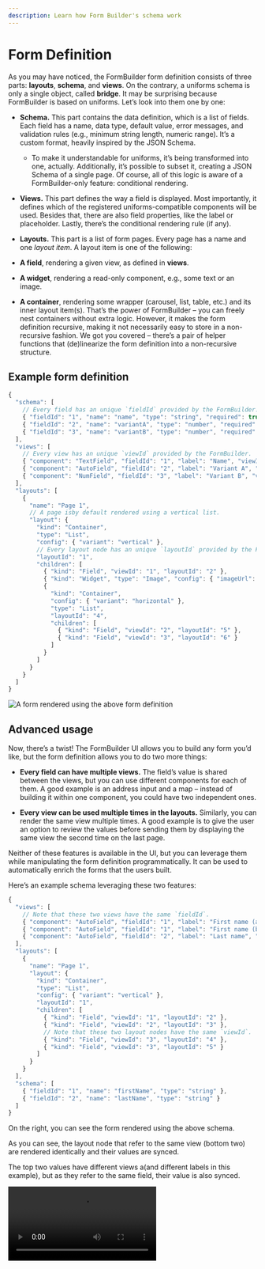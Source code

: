 ```yaml
---
description: Learn how Form Builder's schema work
---
```


# Form Definition

As you may have noticed, the FormBuilder form definition consists of three parts: **layouts**, **schema**, and **views**. On the contrary, a uniforms schema is only a single object, called **bridge**. It may be surprising because FormBuilder is based on uniforms. Let’s look into them one by one:

* **Schema.** This part contains the data definition, which is a list of fields. Each field has a name, data type, default value, error messages, and validation rules (e.g., minimum string length, numeric range). It’s a custom format, heavily inspired by the JSON Schema.

  * To make it understandable for uniforms, it’s being transformed into one, actually. Additionally, it’s possible to subset it, creating a JSON Schema of a single page. Of course, all of this logic is aware of a FormBuilder-only feature: conditional rendering.

* **Views.** This part defines the way a field is displayed. Most importantly, it defines which of the registered uniforms-compatible components will be used. Besides that, there are also field properties, like the label or placeholder. Lastly, there’s the conditional rendering rule (if any).

* **Layouts.** This part is a list of form pages. Every page has a name and one _layout item_. A layout item is one of the following:

* **A field**, rendering a given view, as defined in **views**.

* **A widget**, rendering a read-only component, e.g., some text or an image.

* **A container**, rendering some wrapper (carousel, list, table, etc.) and its inner layout item(s). That’s the power of FormBuilder – you can freely nest containers without extra logic. However, it makes the form definition recursive, making it not necessarily easy to store in a non-recursive fashion. We got you covered – there’s a pair of helper functions that (de)linearize the form definition into a non-recursive structure.


## Example form definition

```typescript
{
  "schema": [
    // Every field has an unique `fieldId` provided by the FormBuilder.
    { "fieldId": "1", "name": "name", "type": "string", "required": true },
    { "fieldId": "2", "name": "variantA", "type": "number", "required": true },
    { "fieldId": "3", "name": "variantB", "type": "number", "required": true }
  ],
  "views": [
    // Every view has an unique `viewId` provided by the FormBuilder.
    { "component": "TextField", "fieldId": "1", "label": "Name", "viewId": "1" },
    { "component": "AutoField", "fieldId": "2", "label": "Variant A", "viewId": "2" },
    { "component": "NumField", "fieldId": "3", "label": "Variant B", "viewId": "3" }
  ],
  "layouts": [
    {
      "name": "Page 1",
      // A page isby default rendered using a vertical list.
      "layout": {
        "kind": "Container",
        "type": "List",
        "config": { "variant": "vertical" },
        // Every layout node has an unique `layoutId` provided by the FormBuilder.
        "layoutId": "1",
        "children": [
          { "kind": "Field", "viewId": "1", "layoutId": "2" },
          { "kind": "Widget", "type": "Image", "config": { "imageUrl": "https://picsum.photos/500", "alt": "Random image", "width": 250, "height": 250 }, "layoutId": "3" },
          {
            "kind": "Container",
            "config": { "variant": "horizontal" },
            "type": "List",
            "layoutId": "4",
            "children": [
              { "kind": "Field", "viewId": "2", "layoutId": "5" },
              { "kind": "Field", "viewId": "3", "layoutId": "6" }
            ]
          }
        ]
      }
    }
  ]
}
```

![A form rendered using the above form definition](./assets/13598723.png)

## Advanced usage

Now, there’s a twist! The FormBuilder UI allows you to build any form you’d like, but the form definition allows you to do two more things:

*   **Every field can have multiple views.** The field’s value is shared between the views, but you can use different components for each of them. A good example is an address input and a map – instead of building it within one component, you could have two independent ones.

*   **Every view can be used multiple times in the layouts.** Similarly, you can render the same view multiple times. A good example is to give the user an option to review the values before sending them by displaying the same view the second time on the last page.


Neither of these features is available in the UI, but you can leverage them while manipulating the form definition programmatically. It can be used to automatically enrich the forms that the users built.

Here’s an example schema leveraging these two features:

```typescript
{
  "views": [
    // Note that these two views have the same `fieldId`.
    { "component": "AutoField", "fieldId": "1", "label": "First name (a)", "viewId": "1" },
    { "component": "AutoField", "fieldId": "1", "label": "First name (b)", "viewId": "2" },
    { "component": "AutoField", "fieldId": "2", "label": "Last name", "viewId": "3" }
  ],
  "layouts": [
    {
      "name": "Page 1",
      "layout": {
        "kind": "Container",
        "type": "List",
        "config": { "variant": "vertical" },
        "layoutId": "1",
        "children": [
          { "kind": "Field", "viewId": "1", "layoutId": "2" },
          { "kind": "Field", "viewId": "2", "layoutId": "3" },
          // Note that these two layout nodes have the same `viewId`.
          { "kind": "Field", "viewId": "3", "layoutId": "4" },
          { "kind": "Field", "viewId": "3", "layoutId": "5" }
        ]
      }
    }
  ],
  "schema": [
    { "fieldId": "1", "name": "firstName", "type": "string" },
    { "fieldId": "2", "name": "lastName", "type": "string" }
  ]
}
```

<div className="row">
  <div className="col col--8">

On the right, you can see the form rendered using the above schema.

As you can see, the layout node that refer to the same view (bottom two) are rendered identically and their values
are synced.

The top two values have different views a(and different labels in this example), but as they refer to the same
field, their value is also synced.

  </div>
  <div className="col col--4">
    <video controls>
      <source src={demoVideo}/>
    </video>
  </div>
</div>
